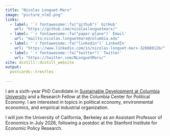 ```yaml
---
title: "Nicolas Longuet-Marx"
image: "picture_nlm2.png"
links:
  - label: '`r fontawesome::fa("github")` GitHub'
    url: "https://github.com/nicolaslonguetmarx/"
  - label: '`r fontawesome::fa("paper-plane")` Email'
    url: "mailto:nicolas.longuetmarx@columbia.edu"
  - label: '`r fontawesome::fa("linkedin")` LinkedIn'
    url: "https://www.linkedin.com/in/nicolas-longuet-marx-32888812b/"
  - label: '`r fontawesome::fa("twitter")` Twitter'
    url: "https://twitter.com/NLonguetMarx/"
site: distill::distill_website
output:
  postcards::trestles
    
---
```



I am a sixth-year PhD Candidate in [Sustainable Development at Columbia University](https://www.sipa.columbia.edu/sipa-education/phd-sustainable-development) and a Research Fellow at the Columbia Center for Political Economy. I am interested in topics in political economy, environmental economics, and empirical industrial organization. 

I will join the University of California, Berkeley as an Assistant Professor of Economics in July 2026, following a postdoc at the Stanford Institute for Economic Policy Research.





